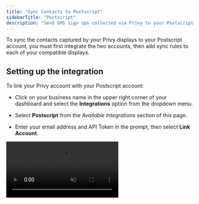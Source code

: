 ```yaml
---
title: "Sync Contacts to Postscript"
sidebarTitle: "Postscript"
description: "Send SMS sign ups collected via Privy to your Postscript account."
---
```


To sync the contacts captured by your Privy displays to your Postscript account, you must first integrate the two accounts, then add sync rules to each of your compatible displays. 

## Setting up the integration

To link your Privy account with your Postscript account:

* Click on your business name in the upper right corner of your dashboard and select the **Integrations** option from the dropdown menu. 

* Select **Postscript** from the *Available Integrations* section of this page. 

* Enter your email address and API Token in the prompt, then select **Link Account**. 

<video autoPlay muted loop playsInline className="link-postscript" src="/images/integrations/link-postscript-account.mp4" />

## Create a sign up display

For the proper information to sync to Postscript so that you can send contacts text messages, a display must include the **phone** field and a **consent disclaimer** with the following language: 

*"I agree to receive recurring automated marketing text messages (e.g., cart reminders) at the phone number provided. Consent is not a condition to purchase. Msg & data rates may apply. Msg frequency varies. Reply HELP for help and STOP to cancel. View our Terms of Service and Privacy Policy."* 

Please link the "Terms of Service" and "Privacy Policy" components to your versions of those documents. Information on updating your documents with the proper language for an SMS marketing program is available from Postscript in these help articles:

* [Update Your Terms of Service](https://help.postscript.io/hc/en-us/articles/1260804633430-Update-Your-Terms-of-Service) & [Update Your Privacy Policy](https://help.postscript.io/hc/en-us/articles/1260804685709-Update-Your-Privacy-Policy)

The complete display should look something like this: 

<img height="200" src="/images/integrations/postscript-display-example.png" />

## Add a sync rule to your display

To add an sync rule to a display so that the collected contacts sync to Postscript:

* Navigate to **Convert** > **All Displays**. 

* Select the display you'd like to sync and navigate to **Settings** in your display builder.

* Click to expand **Advanced Settings**. Scroll down and click on the **Sync Integrations** card.

* Click "Add Integration" and select **Postscript** from the dropdown menu. Select your keyword, and **Save**. 

This display's signups will now sync to the selected keyword automated flow in Postscript!

<Warning>
  Sync rules must be set for each individual display.
</Warning>

## Removing the integration

1. Click on your business name in the upper right corner of your Privy Dashboard. Select **Integrations** from the menu that appears.

2. Locate your Postscript integration under the *Authorized Integrations* section and select the **Delete** icon.